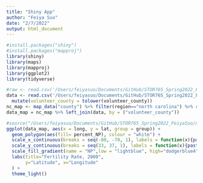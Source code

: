 ```yaml
---
title: "Shiny App"
author: "Feiya Suo"
date: "2/7/2022"
output: html_document
---
```


```r
#install.packages("shiny")
#install.packages("mapproj")
library(shiny)
library(maps)
library(mapproj)
library(ggplot2)
library(tidyverse)
```

```r
#raw <- read.csv('/Users/feiyasuo/Documents/GitHub/STOR765_Spring2022_FeiyaSuo/raw_data.csv')
data <- read.csv('/Users/feiyasuo/Documents/GitHub/STOR765_Spring2022_FeiyaSuo/CountyLevel_data.csv') %>%
  mutate(volunteer_county = tolower(volunteer_county))
nc_map <- map_data("county") %>% filter(region=="north carolina") %>% rename(volunteer_county=subregion)
data_map = nc_map %>% left_join(data, by = ("volunteer_county"))

#source("/Users/feiyasuo/Documents/GitHub/STOR765_Spring2022_FeiyaSuo/nurse/helpers.R")
ggplot(data_map, aes(x = long, y = lat, group = group)) +
  geom_polygon(aes(fill= percent_NP), colour = "white") +
  scale_x_continuous(breaks = seq(-80, -70, 1), labels = function(x){paste0(x, "°")}) +
  scale_y_continuous(breaks = seq(33, 37, 1), labels = function(x){paste0(x, "°")}) +
  scale_fill_gradient(name = "NP",low = "lightblue", high="dodgerblue4") +
  labs(title="Fertility Rate, 2000",
       y="Latitude", x="Longitude"
  ) +
  theme_light() 

```
